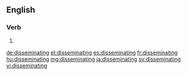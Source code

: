 ==English==

===Verb===
{{head|en}}

# {{present participle of|disseminate|lang=en}}

[[de:disseminating]]
[[et:disseminating]]
[[es:disseminating]]
[[fr:disseminating]]
[[hu:disseminating]]
[[mg:disseminating]]
[[ja:disseminating]]
[[sv:disseminating]]
[[vi:disseminating]]